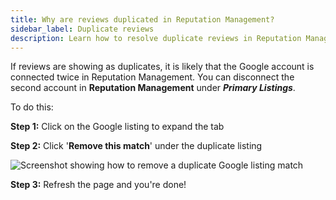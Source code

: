 ```yaml
---
title: Why are reviews duplicated in Reputation Management?
sidebar_label: Duplicate reviews
description: Learn how to resolve duplicate reviews in Reputation Management by removing redundant Google account connections
---
```


If reviews are showing as duplicates, it is likely that the Google account is connected twice in Reputation Management. You can disconnect the second account in **Reputation Management** under ***Primary Listings***.  

To do this:

**Step 1:** Click on the Google listing to expand the tab

**Step 2:** Click '**Remove this match**' under the duplicate listing  

![Screenshot showing how to remove a duplicate Google listing match](/img/reputation-management/duplicate-reviews.png)

**Step 3:** Refresh the page and you're done!  